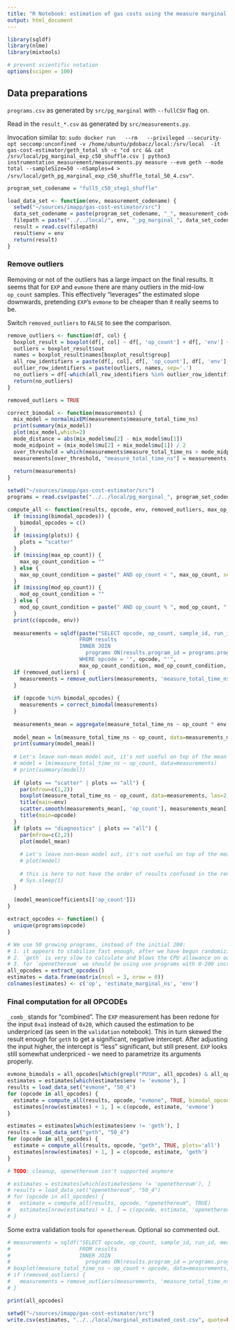 ```yaml
---
title: "R Notebook: estimation of gas costs using the measure marginal method; for Gas Cost Estimator"
output: html_document
---
```


```r
library(sqldf)
library(nlme)
library(mixtools)

# prevent scientific notation
options(scipen = 100)
```

## Data preparations

`programs.csv` as generated by `src/pg_marginal` with `--fullCSV` flag on.

Read in the `result_*.csv` as generated by `src/measurements.py`. 

Invocation similar to: `sudo docker run   --rm   --privileged --security-opt seccomp:unconfined -v /home/ubuntu/pdobacz/local:/srv/local  -it gas-cost-estimator/geth_total sh -c "cd src && cat /srv/local/pg_marginal_exp_c50_shuffle.csv | python3 instrumentation_measurement/measurements.py measure --evm geth --mode total --sampleSize=50 --nSamples=4 > /srv/local/geth_pg_marginal_exp_c50_shuffle_total_50_4.csv"`. 

```r
program_set_codename = "full5_c50_step1_shuffle"

load_data_set <- function(env, measurement_codename) {
  setwd("~/sources/imapp/gas-cost-estimator/src")
  data_set_codename = paste(program_set_codename, "_", measurement_codename, sep="")
  filepath = paste("../../local/", env, "_pg_marginal_", data_set_codename, ".csv", sep="")
  result = read.csv(filepath)
  result$env = env
  return(result)
}
```

### Remove outliers

Removing or not of the outliers has a large impact on the final results.
It seems that for `EXP` and `evmone` there are many outliers in the mid-low `op_count` samples.
This effectively "leverages" the estimated slope downwards, pretending `EXP`'s `evmone` to be cheaper than it really seems to be.

Switch `removed_outliers` to `FALSE` to see the comparison.

```r
remove_outliers <- function(df, col) {
  boxplot_result = boxplot(df[, col] ~ df[, 'op_count'] + df[, 'env'] + df[, 'opcode'], plot=FALSE)
  outliers = boxplot_result$out
  names = boxplot_result$names[boxplot_result$group]
  all_row_identifiers = paste(df[, col], df[, 'op_count'], df[, 'env'], df[, 'opcode'], sep='.')
  outlier_row_identifiers = paste(outliers, names, sep='.')
  no_outliers = df[-which(all_row_identifiers %in% outlier_row_identifiers), ]
  return(no_outliers)
}

removed_outliers = TRUE
```

```r
correct_bimodal <- function(measurements) {
  mix_model = normalmixEM(measurements$measure_total_time_ns)
  print(summary(mix_model))
  plot(mix_model,which=2)
  mode_distance = abs(mix_model$mu[2] - mix_model$mu[1])
  mode_midpoint = (mix_model$mu[2] + mix_model$mu[1]) / 2
  over_threshold = which(measurements$measure_total_time_ns > mode_midpoint)
  measurements[over_threshold, "measure_total_time_ns"] = measurements[over_threshold, "measure_total_time_ns"] - mode_distance
    
  return(measurements)
}
```

```r
setwd("~/sources/imapp/gas-cost-estimator/src")
programs = read.csv(paste("../../local/pg_marginal_", program_set_codename, ".csv", sep=""))

compute_all <- function(results, opcode, env, removed_outliers, max_op_count, mod_op_count, plots, bimodal_opcodes) {
  if (missing(bimodal_opcodes)) {
    bimodal_opcodes = c()
  }
  if (missing(plots)) {
    plots = "scatter"
  }
  if (missing(max_op_count)) {
    max_op_count_condition = ""
  } else {
    max_op_count_condition = paste(" AND op_count < ", max_op_count, sep="")
  }
  if (missing(mod_op_count)) {
    mod_op_count_condition = ""
  } else {
    mod_op_count_condition = paste(" AND op_count % ", mod_op_count, " = 0", sep="")
  }
  print(c(opcode, env))
  
  measurements = sqldf(paste("SELECT opcode, op_count, sample_id, run_id, measure_total_time_ns, env, results.program_id
                       FROM results
                       INNER JOIN
                         programs ON(results.program_id = programs.program_id)
                       WHERE opcode = '", opcode, "'",
                       max_op_count_condition, mod_op_count_condition, sep=""))
  if (removed_outliers) {
    measurements = remove_outliers(measurements, 'measure_total_time_ns')
  }
  
  if (opcode %in% bimodal_opcodes) {
    measurements = correct_bimodal(measurements)
  }
  
  measurements_mean = aggregate(measure_total_time_ns ~ op_count * env, measurements, mean)
  
  model_mean = lm(measure_total_time_ns ~ op_count, data=measurements_mean)
  print(summary(model_mean))
  
  # Let's leave non-mean model out, it's not useful on top of the mean model
  # model = lm(measure_total_time_ns ~ op_count, data=measurements)
  # print(summary(model))
  
  if (plots == "scatter" | plots == "all") {
    par(mfrow=c(1,2))
    boxplot(measure_total_time_ns ~ op_count, data=measurements, las=2, outline=removed_outliers)
    title(main=env)
    scatter.smooth(measurements_mean[, 'op_count'], measurements_mean[, 'measure_total_time_ns'])
    title(main=opcode)
  }
  if (plots == "diagnostics" | plots == "all") {
    par(mfrow=c(2,2))
    plot(model_mean)
    
    # Let's leave non-mean model out, it's not useful on top of the mean model
    # plot(model)
  
    # this is here to not have the order of results confused in the rendered output
    # Sys.sleep(1)
  }
  
  (model_mean$coefficients[['op_count']])
}
```

```r
extract_opcodes <- function() {
  unique(programs$opcode)
}

# We use 50 growing programs, instead of the initial 200:
# 1. it appears to stabilize fast enough, after we have begun randomizing the order of programs to avoid impact of periodic slowness
# 2. `geth` is very slow to calculate and blows the CPU allowance on our AWS machine, if we do 200
# 3. for `openethereum` we should be using use programs with 0-200 increasing `op_count`, otherwise the model doesn't capture the trend. Possibly, this will be resolved by dropping `openethereum`
all_opcodes = extract_opcodes()
estimates = data.frame(matrix(ncol = 3, nrow = 0))
colnames(estimates) <- c('op', 'estimate_marginal_ns', 'env')
```
### Final computation for all OPCODEs

`_comb_` stands for "combined". The `EXP` measurement has been redone for the input `0xa1` instead of `0x20`, which caused the estimation to be underpriced (as seen in the `validation` notebook).
This in turn skewed the result enough for `geth` to get a significant, negative intercept.
After adjusting the input higher, the intercept is "less" significant, but still present.
`EXP` looks still somewhat underpriced - we need to parametrize its arguments properly.

```r
evmone_bimodals = all_opcodes[which(grepl("PUSH", all_opcodes) & all_opcodes != "PUSH1" | all_opcodes == "JUMP")]
estimates = estimates[which(estimates$env != 'evmone'), ]
results = load_data_set("evmone", "50_4")
for (opcode in all_opcodes) {
  estimate = compute_all(results, opcode, "evmone", TRUE, bimodal_opcodes=evmone_bimodals, plots='all')
  estimates[nrow(estimates) + 1, ] = c(opcode, estimate, 'evmone')
}
```

```r
estimates = estimates[which(estimates$env != 'geth'), ]
results = load_data_set("geth", "50_4")
for (opcode in all_opcodes) {
  estimate = compute_all(results, opcode, "geth", TRUE, plots='all')
  estimates[nrow(estimates) + 1, ] = c(opcode, estimate, 'geth')
}
```
```r
# TODO: cleanup, openethereum isn't supported anymore

# estimates = estimates[which(estimates$env != 'openethereum'), ]
# results = load_data_set("openethereum", "50_4")
# for (opcode in all_opcodes) {
#   estimate = compute_all(results, opcode, "openethereum", TRUE)
#   estimates[nrow(estimates) + 1, ] = c(opcode, estimate, 'openethereum')
# }
```
Some extra validation tools for `openethereum`. Optional so commented out.

```r
# measurements = sqldf("SELECT opcode, op_count, sample_id, run_id, measure_total_time_ns, env, results.program_id
#                      FROM results
#                      INNER JOIN
#                        programs ON(results.program_id = programs.program_id)")
# boxplot(measure_total_time_ns ~ op_count + opcode, data=measurements, outline=FALSE)
# if (removed_outliers) {
#   measurements = remove_outliers(measurements, 'measure_total_time_ns')
# }
```


```r
print(all_opcodes)
```

```r
setwd("~/sources/imapp/gas-cost-estimator/src")
write.csv(estimates, "../../local/marginal_estimated_cost.csv", quote=FALSE, row.names=FALSE)
```

